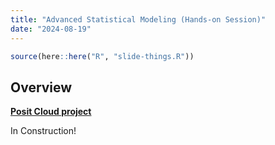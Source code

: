```yaml
---
title: "Advanced Statistical Modeling (Hands-on Session)"
date: "2024-08-19"
---
```


```r
source(here::here("R", "slide-things.R"))
```

## Overview

::: {.callout-note}

[**Posit Cloud project**](https://posit.cloud/content/8531422)

:::

In Construction!